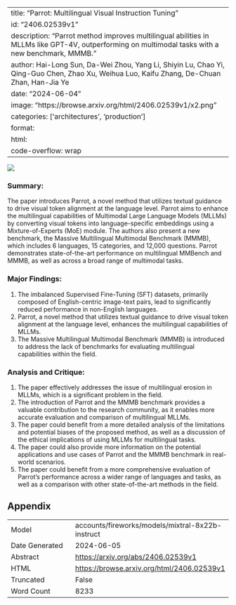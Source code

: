 
---
title: "Parrot: Multilingual Visual Instruction Tuning"
id: "2406.02539v1"
description: "Parrot method improves multilingual abilities in MLLMs like GPT-4V, outperforming on multimodal tasks with a new benchmark, MMMB."
author: Hai-Long Sun, Da-Wei Zhou, Yang Li, Shiyin Lu, Chao Yi, Qing-Guo Chen, Zhao Xu, Weihua Luo, Kaifu Zhang, De-Chuan Zhan, Han-Jia Ye
date: "2024-06-04"
image: "https://browse.arxiv.org/html/2406.02539v1/x2.png"
categories: ['architectures', 'production']
format:
  html:
    code-overflow: wrap
---

![](https://browse.arxiv.org/html/2406.02539v1/x2.png)

### Summary:

The paper introduces Parrot, a novel method that utilizes textual guidance to drive visual token alignment at the language level. Parrot aims to enhance the multilingual capabilities of Multimodal Large Language Models (MLLMs) by converting visual tokens into language-specific embeddings using a Mixture-of-Experts (MoE) module. The authors also present a new benchmark, the Massive Multilingual Multimodal Benchmark (MMMB), which includes 6 languages, 15 categories, and 12,000 questions. Parrot demonstrates state-of-the-art performance on multilingual MMBench and MMMB, as well as across a broad range of multimodal tasks.

### Major Findings:

1. The imbalanced Supervised Fine-Tuning (SFT) datasets, primarily composed of English-centric image-text pairs, lead to significantly reduced performance in non-English languages.
2. Parrot, a novel method that utilizes textual guidance to drive visual token alignment at the language level, enhances the multilingual capabilities of MLLMs.
3. The Massive Multilingual Multimodal Benchmark (MMMB) is introduced to address the lack of benchmarks for evaluating multilingual capabilities within the field.

### Analysis and Critique:

1. The paper effectively addresses the issue of multilingual erosion in MLLMs, which is a significant problem in the field.
2. The introduction of Parrot and the MMMB benchmark provides a valuable contribution to the research community, as it enables more accurate evaluation and comparison of multilingual MLLMs.
3. The paper could benefit from a more detailed analysis of the limitations and potential biases of the proposed method, as well as a discussion of the ethical implications of using MLLMs for multilingual tasks.
4. The paper could also provide more information on the potential applications and use cases of Parrot and the MMMB benchmark in real-world scenarios.
5. The paper could benefit from a more comprehensive evaluation of Parrot's performance across a wider range of languages and tasks, as well as a comparison with other state-of-the-art methods in the field.

## Appendix

|          |          |
|----------|----------|
| Model     | accounts/fireworks/models/mixtral-8x22b-instruct       |
| Date Generated     | 2024-06-05       |
| Abstract | [https://arxiv.org/abs/2406.02539v1](https://arxiv.org/abs/2406.02539v1)        |
| HTML     | [https://browse.arxiv.org/html/2406.02539v1](https://browse.arxiv.org/html/2406.02539v1)       |
| Truncated       | False       |
| Word Count       | 8233       |